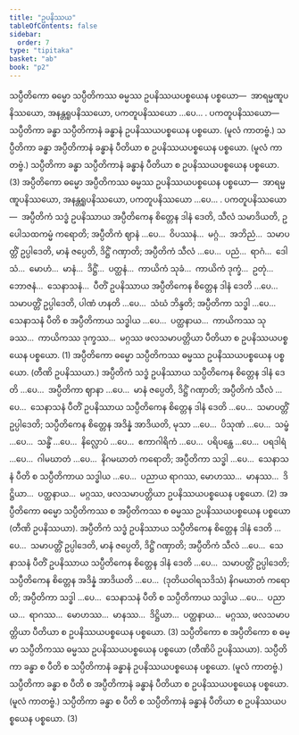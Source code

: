 ```yaml
---
title: "ဥပနိဿယ"
tableOfContents: false
sidebar:
  order: 7
type: "tipitaka"
basket: "ab"
book: "p2"
---
```



<DynamicBreadcrumb />

<Division number="159" book="p2" e="ch" v="38" p="430">

<Paragraph number="4422" book="p2">
သပ္ပီတိကော ဓမ္မော သပ္ပီတိကဿ ဓမ္မဿ ဥပနိဿယပစ္စယေန ပစ္စယော—  အာရမ္မဏူပနိဿယော, အနန္တရူပနိဿယော, ပကတူပနိဿယော …ပေ… . <Emphasis>ပကတူပနိဿယော</Emphasis>—  သပ္ပီတိကာ ခန္ဓာ သပ္ပီတိကာနံ ခန္ဓာနံ ဥပနိဿယပစ္စယေန ပစ္စယော. (မူလံ ကာတဗ္ဗံ.) သပ္ပီတိကာ ခန္ဓာ အပ္ပီတိကာနံ ခန္ဓာနံ ပီတိယာ စ ဥပနိဿယပစ္စယေန ပစ္စယော. (မူလံ ကာတဗ္ဗံ.) သပ္ပီတိကာ ခန္ဓာ သပ္ပီတိကာနံ ခန္ဓာနံ ပီတိယာ စ ဥပနိဿယပစ္စယေန ပစ္စယော. (3)
</Paragraph>

</Division>
<Division number="160" book="p2" e="ch" v="38" p="430">

<Paragraph number="4423" book="p2">
အပ္ပီတိကော ဓမ္မော အပ္ပီတိကဿ ဓမ္မဿ ဥပနိဿယပစ္စယေန ပစ္စယော—  အာရမ္မဏူပနိဿယော, အနန္တရူပနိဿယော, ပကတူပနိဿယော …ပေ… . <Emphasis>ပကတူပနိဿယော</Emphasis>—  အပ္ပီတိကံ သဒ္ဓံ ဥပနိဿာယ အပ္ပီတိကေန စိတ္တေန ဒါနံ ဒေတိ, သီလံ သမာဒိယတိ, ဥပေါသထကမ္မံ ကရောတိ; အပ္ပီတိကံ ဈာနံ …ပေ…  ဝိပဿနံ…  မဂ္ဂံ…  အဘိညံ…  သမာပတ္တိံ ဥပ္ပါဒေတိ, မာနံ ဇပ္ပေတိ, ဒိဋ္ဌိံ ဂဏှာတိ; အပ္ပီတိကံ သီလံ …ပေ…  ပညံ…  ရာဂံ…  ဒေါသံ…  မောဟံ…  မာနံ…  ဒိဋ္ဌိံ…  ပတ္ထနံ…  ကာယိကံ သုခံ…  ကာယိကံ ဒုက္ခံ…  ဥတုံ…  ဘောဇနံ…  သေနာသနံ…  ပီတိံ ဥပနိဿာယ အပ္ပီတိကေန စိတ္တေန ဒါနံ ဒေတိ …ပေ…  သမာပတ္တိံ ဥပ္ပါဒေတိ, ပါဏံ ဟနတိ …ပေ…  သံဃံ ဘိန္ဒတိ; အပ္ပီတိကာ သဒ္ဓါ …ပေ…  သေနာသနံ ပီတိ စ အပ္ပီတိကာယ သဒ္ဓါယ …ပေ…  ပတ္ထနာယ…  ကာယိကဿ သုခဿ…  ကာယိကဿ ဒုက္ခဿ…  မဂ္ဂဿ ဖလသမာပတ္တိယာ ပီတိယာ စ ဥပနိဿယပစ္စယေန ပစ္စယော. (1)
</Paragraph>

<Paragraph number="4424" book="p2">
အပ္ပီတိကော ဓမ္မော သပ္ပီတိကဿ ဓမ္မဿ ဥပနိဿယပစ္စယေန ပစ္စယော. (တီဏိ ဥပနိဿယာ.) အပ္ပီတိကံ သဒ္ဓံ ဥပနိဿာယ သပ္ပီတိကေန စိတ္တေန ဒါနံ ဒေတိ …ပေ…  အပ္ပီတိကာ ဈာနာ …ပေ…  မာနံ ဇပ္ပေတိ, ဒိဋ္ဌိံ ဂဏှာတိ; အပ္ပီတိကံ သီလံ …ပေ…  သေနာသနံ ပီတိံ ဥပနိဿာယ သပ္ပီတိကေန စိတ္တေန ဒါနံ ဒေတိ …ပေ…  သမာပတ္တိံ ဥပ္ပါဒေတိ; သပ္ပီတိကေန စိတ္တေန အဒိန္နံ အာဒိယတိ, မုသာ …ပေ…  ပိသုဏံ …ပေ…  သမ္ဖံ …ပေ…  သန္ဓိံ …ပေ…  နိလ္လောပံ …ပေ…  ဧကာဂါရိကံ …ပေ…  ပရိပန္ထေ …ပေ…  ပရဒါရံ …ပေ…  ဂါမဃာတံ …ပေ…  နိဂမဃာတံ ကရောတိ; အပ္ပီတိကာ သဒ္ဓါ …ပေ…  သေနာသနံ ပီတိ စ သပ္ပီတိကာယ သဒ္ဓါယ …ပေ…  ပညာယ ရာဂဿ, မောဟဿ…  မာနဿ…  ဒိဋ္ဌိယာ…  ပတ္ထနာယ…  မဂ္ဂဿ, ဖလသမာပတ္တိယာ ဥပနိဿယပစ္စယေန ပစ္စယော. (2)
</Paragraph>

<Paragraph number="4425" book="p2">
အပ္ပီတိကော ဓမ္မော သပ္ပီတိကဿ စ အပ္ပီတိကဿ စ ဓမ္မဿ ဥပနိဿယပစ္စယေန ပစ္စယော (တီဏိ ဥပနိဿယာ). အပ္ပီတိကံ သဒ္ဓံ ဥပနိဿာယ သပ္ပီတိကေန စိတ္တေန ဒါနံ ဒေတိ …ပေ…  သမာပတ္တိံ ဥပ္ပါဒေတိ, မာနံ ဇပ္ပေတိ, ဒိဋ္ဌိံ ဂဏှာတိ; အပ္ပီတိကံ သီလံ …ပေ…  သေနာသနံ ပီတိံ ဥပနိဿာယ သပ္ပီတိကေန စိတ္တေန ဒါနံ ဒေတိ …ပေ…  သမာပတ္တိံ ဥပ္ပါဒေတိ; သပ္ပီတိကေန စိတ္တေန အဒိန္နံ အာဒိယတိ …ပေ…  (ဒုတိယဝါရသဒိသံ) နိဂမဃာတံ ကရောတိ; အပ္ပီတိကာ သဒ္ဓါ …ပေ…  သေနာသနံ ပီတိ စ သပ္ပီတိကာယ သဒ္ဓါယ …ပေ…  ပညာယ…  ရာဂဿ…  မောဟဿ…  မာနဿ…  ဒိဋ္ဌိယာ…  ပတ္ထနာယ…  မဂ္ဂဿ, ဖလသမာပတ္တိယာ ပီတိယာ စ ဥပနိဿယပစ္စယေန ပစ္စယော. (3)
</Paragraph>

<Paragraph number="4426" book="p2">
သပ္ပီတိကော စ အပ္ပီတိကော စ ဓမ္မာ သပ္ပီတိကဿ ဓမ္မဿ ဥပနိဿယပစ္စယေန ပစ္စယော (တီဏိပိ ဥပနိဿယာ). သပ္ပီတိကာ ခန္ဓာ စ ပီတိ စ သပ္ပီတိကာနံ ခန္ဓာနံ ဥပနိဿယပစ္စယေန ပစ္စယော. (မူလံ ကာတဗ္ဗံ.) သပ္ပီတိကာ ခန္ဓာ စ ပီတိ စ အပ္ပီတိကာနံ ခန္ဓာနံ ပီတိယာ စ ဥပနိဿယပစ္စယေန ပစ္စယော. (မူလံ ကာတဗ္ဗံ.) သပ္ပီတိကာ ခန္ဓာ စ ပီတိ စ သပ္ပီတိကာနံ ခန္ဓာနံ ပီတိယာ စ ဥပနိဿယပစ္စယေန ပစ္စယော. (3)
</Paragraph>
</Division>
